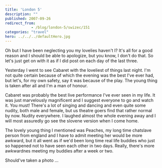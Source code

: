 ```yaml
---
title: 'London 5'
description: ""
published: 2007-09-26
redirect_from: 
            - /blog/london-5/swizec/151
categories: "travel"
hero: ../../../defaultHero.jpg
---
```


Oh but I have been neglecting you my lovelies haven't I? It's all for a good reason and I should be able to apologize, but you know, I don't do that. So let's just get on with it as if I did post on each day of the last three.

Yesterday I went to see Cabaret with the loveliest of things last night. I'm not quite certain because of which the evening was the best I've ever had, but let's, for my own safety, say it was because of the play. The young thing is taken after all and I'm a man of honour.

Cabaret was probably the best live performance I've ever seen in my life. It was just marvelously magnificent and I suggest everyone to go and watch it. You must! There's a lot of singing and dancing and even quite some nudity, both male and female, but us theatre goers find that rather normal by now. Nudity everywhere. I laughed almost the whole evening away and I will most assuredly go see the slovene version when I come home.

The lovely young thing I mentioned was Peaches, my long time chatslave person from england and I have to admit meeting her would be more awkward, but it all went as if we'd been long time real life buddies who just so happened not to have seen each other in two days. Really, there's more awkwardnes meeting my buddies after a week or two.

Should've taken a photo ...

